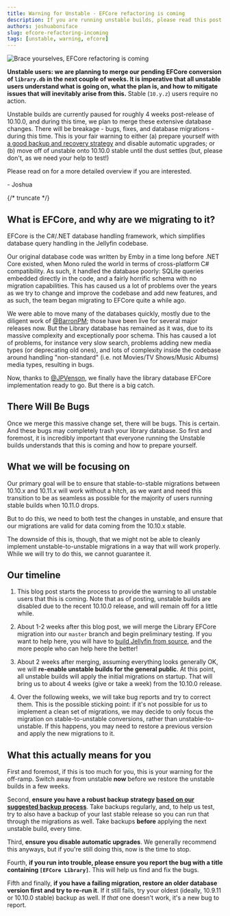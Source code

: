 ```yaml
---
title: Warning for Unstable - EFCore refactoring is coming
description: If you are running unstable builds, please read this post carefully to avoid breaking your database!
authors: joshuaboniface
slug: efcore-refactoring-incoming
tags: [unstable, warning, efcore]
---
```


![Brace yourselves, EFCore refactoring is coming](./refactoring.jpeg)

**Unstable users: we are planning to merge our pending EFCore conversion of `library.db` in the next couple of weeks. It is imperative that all unstable users understand what is going on, what the plan is, and how to mitigate issues that will inevitably arise from this.** Stable (`10.y.z`) users require no action.

Unstable builds are currently paused for roughly 4 weeks post-release of 10.10.0, and during this time, we plan to merge these extensive database changes. There will be breakage - bugs, fixes, and database migrations - during this time. This is your fair warning to either (a) prepare yourself with [a good backup and recovery strategy](/docs/general/administration/backup-and-restore) and disable automatic upgrades; or (b) move off of unstable onto 10.10.0 stable until the dust settles (but, please don't, as we need your help to test!)

Please read on for a more detailed overview if you are interested.

\- Joshua

{/* truncate */}

## What is EFCore, and why are we migrating to it?

EFCore is the C#/.NET database handling framework, which simplifies database query handling in the Jellyfin codebase.

Our original database code was written by Emby in a time long before .NET Core existed, when Mono ruled the world in terms of cross-platform C# compatibility. As such, it handled the database poorly: SQLite queries embedded directly in the code, and a fairly horrific schema with no migration capabilities. This has caused us a lot of problems over the years as we try to change and improve the codebase and add new features, and as such, the team began migrating to EFCore quite a while ago.

We were able to move many of the databases quickly, mostly due to the diligent work of [@BarronPM](https://github.com/barronpm); those have been live for several major releases now. But the Library database has remained as it was, due to its massive complexity and exceptionally poor schema. This has caused a lot of problems, for instance very slow search, problems adding new media types (or deprecating old ones), and lots of complexity inside the codebase around handling "non-standard" (i.e. not Movies/TV Shows/Music Albums) media types, resulting in bugs.

Now, thanks to [@JPVenson](https://github.com/JPVenson), we finally have the library database EFCore implementation ready to go. But there is a big catch.

## There Will Be Bugs

Once we merge this massive change set, there will be bugs. This is certain. And these bugs may completely trash your library database. So first and foremost, it is incredibly important that everyone running the Unstable builds understands that this is coming and how to prepare yourself.

## What we will be focusing on

Our primary goal will be to ensure that stable-to-stable migrations between 10.10.x and 10.11.x will work without a hitch, as we want and need this transition to be as seamless as possible for the majority of users running stable builds when 10.11.0 drops.

But to do this, we need to both test the changes in unstable, and ensure that our migrations are valid for data coming from the 10.10.x stable.

The downside of this is, though, that we might not be able to cleanly implement unstable-to-unstable migrations in a way that will work properly. While we will try to do this, we cannot guarantee it.

## Our timeline

1. This blog post starts the process to provide the warning to all unstable users that this is coming. Note that as of posting, unstable builds are disabled due to the recent 10.10.0 release, and will remain off for a little while.

2. About 1-2 weeks after this blog post, we will merge the Library EFCore migration into our `master` branch and begin preliminary testing. If you want to help here, you will have to [build Jellyfin from source](/docs/general/installation/advanced/source), and the more people who can help here the better!

3. About 2 weeks after merging, assuming everything looks generally OK, we will **re-enable unstable builds for the general public**. At this point, all unstable builds will apply the initial migrations on startup. That will bring us to about 4 weeks (give or take a week) from the 10.10.0 release.

4. Over the following weeks, we will take bug reports and try to correct them. This is the possible sticking point: if it's not possible for us to implement a clean set of migrations, we may decide to only focus the migration on stable-to-unstable conversions, rather than unstable-to-unstable. If this happens, you may need to restore a previous version and apply the new migrations to it.

## What this actually means for you

First and foremost, if this is too much for you, this is your warning for the off-ramp. Switch away from unstable **now** before we restore the unstable builds in a few weeks.

Second, **ensure you have a robust backup strategy [based on our suggested backup process](/docs/general/administration/backup-and-restore)**. Take backups regularly, and, to help us test, try to also have a backup of your last stable release so you can run that through the migrations as well. Take backups **before** applying the next unstable build, every time.

Third, **ensure you disable automatic upgrades**. We generally recommend this anyways, but if you're still doing this, now is the time to stop.

Fourth, **if you run into trouble, please ensure you report the bug with a title containing `[EFCore Library]`**. This will help us find and fix the bugs.

Fifth and finally, **if you have a failing migration, restore an older database version first and try to re-run it**. If it still fails, try your oldest (ideally, 10.9.11 or 10.10.0 stable) backup as well. If _that_ one doesn't work, it's a new bug to report.
